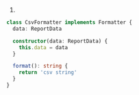 1.
```ts
class CsvFormatter implements Formatter {
  data: ReportData

  constructor(data: ReportData) {
    this.data = data
  }

  format(): string {
    return 'csv string'
  }
}
```
